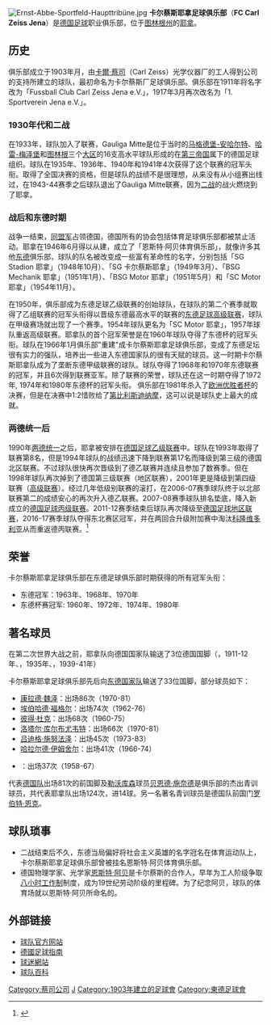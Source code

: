 {{noteTA
|T=zh-hans:卡尔蔡斯耶拿足球俱乐部;zh-hk:卡爾斯耶拿足球會;zh-tw:卡爾蔡斯耶拿足球俱樂部;
|G1=Football
|1=zh-hans:卡尔蔡斯耶拿;zh-hk:卡爾斯耶拿;zh-tw:卡爾蔡斯耶拿;
}}
{{Football club infobox 
| clubname = 卡爾斯耶拿<br />{{lang|de|''FC Carl Zeiss Jena''}} 
| image    = [[File:FC_Carl_Zeiss_Jena.png|150px]] 
| fullname = 卡尔蔡斯耶拿足球俱乐部
| nickname = ''FCC''
| founded  = 1903年5月13日
| ground   = {{tsl|en|Ernst-Abbe-Sportfeld||恩斯特·阿贝体育场}}<br />（Ernst-Abbe-Sportfeld）
| city     = [[图林根州|图林根州]],[[耶拿|耶拿]] 
| capacity = 12,990人
| chairman = Klaus Berka
| manager  = 馬克·齐默尔曼<br />（{{tsl|en|Mark Zimmermann|Mark Zimmermann|Mark Zimmermann}}）
| league   = [[德国足球东北地区联赛|德国足球东北地区联赛]] 
| season   = 2019–20
| position = 德丙，第 20 位（降級）
| shirtsupplier = [[Puma|Puma]]
|pattern_la1=|pattern_b1=|pattern_ra1=|pattern_sh1=
|leftarm1=FFBF00|body1=FFFFFF|rightarm1=0000ff|shorts1=0000ff|socks1=0000ff
|pattern_la2=|pattern_b2=|pattern_ra2=|pattern_sh2=
|leftarm2=FFFFFF|body2=0000ff|rightarm2=0000ff|shorts2=FFFFFF|socks2=FFFFFF
}}
[[File:Ernst-Abbe-Sportfeld-Haupttribüne.jpg|thumb]]
'''卡尔蔡斯耶拿足球俱乐部'''（'''FC Carl Zeiss Jena'''）是[[德国|德国]][[足球|足球]]职业俱乐部，位于[[图林根州|图林根州]]的[[耶拿|耶拿]]。

== 历史 ==
俱乐部成立于1903年月，由[[卡爾·蔡司|卡爾·蔡司]]（Carl Zeiss）光学仪器厂的工人得到公司的支持所建立的球队，最初命名为卡尔蔡斯厂足球俱乐部。俱乐部在1911年将名字改为「Fussball Club Carl Zeiss Jena e.V.」，1917年3月再次改名为「1. Sportverein Jena e.V.」。

=== 1930年代和二战 ===
在1933年，球队加入了{{tsl|de|Gauliga Mitte|Gauliga Mitte|Gauliga Mitte}}联赛，Gauliga Mitte是位于当时的[[马格德堡-安哈尔特大区|马格德堡-安哈尔特]]、[[哈雷-梅泽堡大区|哈雷-梅泽堡]]和[[圖林根大區|图林根]]三个[[大区_(德国)|大区]]的16支高水平球队形成的在[[第三帝国|第三帝国]]属下的德国足球组织。球队在1935年、1936年、1940年和1941年4次获得了这个联赛的冠军头衔。取得了全国决赛的资格，但是球队的战绩不是很理想，从来没有从小组赛出线过，在1943-44赛季之后球队退出了Gauliga Mitte联赛，因为[[二战|二战]]的战火燃烧到了耶拿。

=== 战后和东德时期 ===
战争一结束，[[同盟国|同盟军]]占领德国，德国所有的协会包括体育足球俱乐部都被禁止活动。耶拿在1946年6月得以从建，成立了「恩斯特·阿贝体育俱乐部」，就像许多其他[[东德|东德]]俱乐部，球队的队名被改变成一些富有革命性的名字，分别包括「SG Stadion 耶拿」（1948年10月）、「SG 卡尔蔡斯耶拿」（1949年3月）、「BSG Mechanik 耶拿」（1951年1月）、「BSG Motor 耶拿」（1951年5月）和「SC Motor 耶拿」（1954年11月）。

在1950年，俱乐部成为东德足球乙级联赛的创始球队，在球队的第二个赛季就取得了乙组联赛的冠军头衔得以晋级东德最高水平的联赛的[[东德足球高级联赛|东德足球高级联赛]]，球队在甲级赛场就出现了一个赛季。1954年球队更名为「SC Motor 耶拿」，1957年球队重返高级联赛。耶拿队的首个冠军荣誉是在1960年球队夺得了东德杯的冠军头衔。球队在1966年1月俱乐部"重建"成卡尔蔡斯耶拿足球俱乐部，变成了东德足坛很有实力的强队，培养出一些进入东德国家队的很有天赋的球员。这一时期卡尔蔡斯耶拿队成为了垄断东德甲级联赛的球队。球队夺得了1968年和1970年东德联赛的冠军，并且6次得到联赛亚军。除了联赛的荣誉，球队还在这一时期夺得了1972年, 1974年和1980年东德杯的冠军头衔。 俱乐部在1981年杀入了[[欧洲优胜者杯|欧洲优胜者杯]]的决赛，但是在决赛中1:2惜败给了[[第比利斯迪纳摩足球俱乐部|第比利斯迪纳摩]]，这可以说是球队史上最大的成就。

=== 两德统一后 ===
1990年[[两德统一|两德统一]]之后，耶拿被安排在[[德国足球乙级联赛|德国足球乙级联赛]]中。球队在1993年取得了联赛第8名，但是1994年球队的战绩迅速下降到联赛第17名而降级到第三级的德国北区联赛。不过球队很快再次晋级到了德乙联赛并连续且参加了数赛季。但在1998年球队再次掉到了德国第三级联赛（地区联赛），2001年更是降级到第四级联赛（[[德国足球高级联赛|高级联赛]]）。经过几年低级别联赛的滚打，在2006-07赛季球队终于以北部联赛第二的成绩安心的再次升入德乙联赛。2007-08赛季球队排名垫底，降入新成立的[[德国足球丙级联赛|德国足球丙级联赛]]。2011-12赛季结束后球队再次降级至[[德国足球地区联赛|德国足球地区联赛]]，2016-17赛季球队夺得东北赛区冠军，并在两回合升级附加赛中淘汰[[科隆维多利亚1904足球会|科隆维多利亚]]从而重返德丙联赛。<ref>{{cite web|title=德国国内足球联赛历史积分榜（德文）|website=http://www.f-archiv.de/}}</ref>

== 荣誉 ==
卡尔蔡斯耶拿足球俱乐部在东德足球俱乐部时期获得的所有冠军头衔：
*东德冠军：1963年、1968年、1970年
*东德杯赛冠军: 1960年、1972年、1974年、1980年

== 著名球员 ==
在第二次世界大战之前，耶拿队向德国国家队输送了3位德国国脚（{{tsl|en|Willy Krauß|Willy Krauß|Willy Krauß}}，1911-12年、{{tsl|en|Heinz Werner|Heinz Werner|Heinz Werner}}，1935年、{{tsl|en|Ludwig Gärtner|Ludwig Gärtner|Ludwig Gärtner}}，1939-41年）

卡尔蔡斯耶拿足球俱乐部先后向[[民主德国国家足球队|东德国家队]]输送了33位国脚，部分球员如下：
*[[康拉德·魏泽|康拉德·魏泽]]：出场86次（1970-81）
*[[埃伯哈德·福格尔|埃伯哈德·福格尔]]：出场74次（1962-76）
*[[彼得·杜克|彼得·杜克]]：出场68次（1960-75）
*[[洛塔尔·库尔布尤韦特|洛塔尔·库尔布尤韦特]]：出场66次（1970-81）
*[[吕迪格·施努法泽|吕迪格·施努法泽]]：出场45次（1973-83）
*[[哈拉尔德·伊姆舍尔|哈拉尔德·伊姆舍尔]]：出场41次（1966-74）
*{{tsl|en|Roland Ducke|Roland Ducke|Roland Ducke}}：出场37次（1958-67）

代表[[德国国家足球队|德国队]]出场81次的前国脚及[[拜耳勒沃库森足球俱乐部|勒沃库森]]球员[[贝恩德·施奈德|贝恩德·施奈德]]是俱乐部的杰出青训球员，共代表耶拿队出场124次，进14球。另一名著名青训球员是德国队前国门[[罗伯特·恩克|罗伯特·恩克]]。

== 球队琐事 ==
*二战结束后不久，东德当局偏好将社会主义英雄的名字冠名在体育运动队上，卡尔蔡斯耶拿足球俱乐部曾被挂名恩斯特·阿贝体育俱乐部。
*德国物理学家、光学家[[恩斯特·阿贝|恩斯特·阿贝]]是卡尔蔡斯的合作人，早年为工人阶级争取[[八小时工作制|八小时工作制]]制度，成为19世纪劳动阶级的里程碑。为了纪念阿贝，球队的体育场就以恩斯特·阿贝所命名的。

== 外部链接 ==
*[http://www.fc-carlzeiss-jena.de 球队官方网站] {{Wayback|url=http://www.fc-carlzeiss-jena.de/ |date=20100722084111 }}
*[http://www.abseits-soccer.com/clubs/jena.html 德國足球指南] {{Wayback|url=http://www.abseits-soccer.com/clubs/jena.html |date=20110526131915 }}
*[https://web.archive.org/web/20070308125537/http://www2.uni-jena.de/~zfc/club.html 球迷網站]
*[http://www.fcc-supporters.org/wiki/Hauptseite 球队百科] {{Wayback|url=http://www.fcc-supporters.org/wiki/Hauptseite |date=20210503074343 }}

{{Authority control}}
[[Category:蔡司公司|Category:蔡司公司]]
[[Category:德國足球俱樂部|J]]
[[Category:1903年建立的足球會|Category:1903年建立的足球會]]
[[Category:東德足球會|Category:東德足球會]]